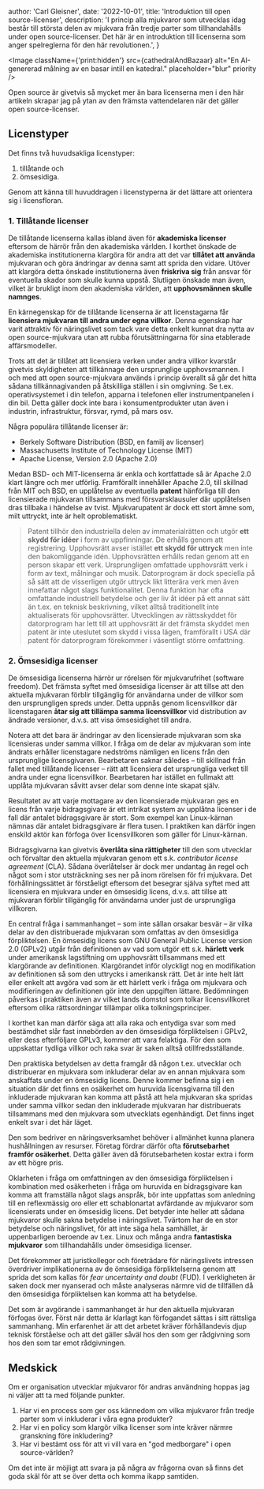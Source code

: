 
  author: 'Carl Gleisner',
  date: '2022-10-01',
  title: 'Introduktion till open source-licenser',
  description:
    'I princip alla mjukvaror som utvecklas idag består till största delen av mjukvara från tredje parter som tillhandahålls under open source-licenser. Det här är en introduktion till licenserna som anger spelreglerna för den här revolutionen.',
}


<Image
  className={'print:hidden'}
  src={cathedralAndBazaar}
  alt="En AI-genererad målning av en basar intill en katedral."
  placeholder="blur"
  priority
/>

Open source är givetvis så mycket mer än bara licenserna men i den här artikeln skrapar jag på ytan av den främsta vattendelaren när det gäller open source-licenser.

## Licenstyper

Det finns två huvudsakliga licenstyper:

1. tillåtande och
2. ömsesidiga.

Genom att känna till huvuddragen i licenstyperna är det lättare att orientera sig i licensfloran.

### 1. Tillåtande licenser

De tillåtande licenserna kallas ibland även för **akademiska licenser** eftersom de härrör från den akademiska världen. I korthet önskade de akademiska institutionerna klargöra för andra att det var **tillåtet att använda** mjukvaran och göra ändringar av denna samt att sprida den vidare. Utöver att klargöra detta önskade institutionerna även **friskriva sig** från ansvar för eventuella skador som skulle kunna uppstå. Slutligen önskade man även, vilket är brukligt inom den akademiska världen, att **upphovsmännen skulle namnges**.

En kärnegenskap för de tillåtande licenserna är att licenstagarna får **licensiera mjukvaran till andra under egna villkor**. Denna egenskap har varit attraktiv för näringslivet som tack vare detta enkelt kunnat dra nytta av open source-mjukvara utan att rubba förutsättningarna för sina etablerade affärsmodeller.

Trots att det är tillåtet att licensiera verken under andra villkor kvarstår givetvis skyldigheten att tillkännage den ursprunglige upphovsmannen. I och med att open source-mjukvara används i princip överallt så går det hitta sådana tillkännagivanden på åtskilliga ställen i sin omgivning. Se t.ex. operativsystemet i din telefon, apparna i telefonen eller instrumentpanelen i din bil. Detta gäller dock inte bara i konsumentprodukter utan även i industrin, infrastruktur, försvar, rymd, på mars osv.

Några populära tillåtande licenser är:

- Berkely Software Distribution (BSD, en familj av licenser)
- Massachusetts Institute of Technology License (MIT)
- Apache License, Version 2.0 (Apache 2.0)

Medan BSD- och MIT-licenserna är enkla och kortfattade så är Apache 2.0 klart längre och mer utförlig. Framförallt innehåller Apache 2.0, till skillnad från MIT och BSD, en upplåtelse av eventuella **patent** hänförliga till den licensierade mjukvaran tillsammans med försvarsklausuler där upplåtelsen dras tillbaka i händelse av tvist. Mjukvarupatent är dock ett stort ämne som, milt uttryckt, inte är helt oproblematiskt.

> Patent tillhör den industriella delen av immaterialrätten och utgör **ett skydd för idéer** i form av uppfinningar. De erhålls genom att registrering. Upphovsrätt avser istället **ett skydd för uttryck** men inte den bakomliggande idén. Upphovsrätten erhålls redan genom att en person skapar ett verk. Ursprungligen omfattade upphovsrätt verk i form av text, målningar och musik. Datorprogram är dock speciella på så sätt att de visserligen utgör uttryck likt litterära verk men även innefattar något slags funktionalitet. Denna funktion har ofta omfattande industriell betydelse och ger liv åt idéer på ett annat sätt än t.ex. en teknisk beskrivning, vilket alltså traditionellt inte aktualiserats för upphovsrätter. Utvecklingen av rättsskyddet för datorprogram har lett till att upphovsrätt är det främsta skyddet men patent är inte uteslutet som skydd i vissa lägen, framförallt i USA där patent för datorprogram förekommer i väsentligt större omfattning.

### 2. Ömsesidiga licenser

De ömsesidiga licenserna härrör ur rörelsen för mjukvarufrihet (software freedom). Det främsta syftet med ömsesidiga licenser är att tillse att den aktuella mjukvaran förblir tillgänglig för användarna under de villkor som den ursprungligen spreds under. Detta uppnås genom licensvillkor där licenstagaren **åtar sig att tillämpa samma licensvillkor** vid distribution av ändrade versioner, d.v.s. att visa ömsesidighet till andra.

Notera att det bara är ändringar av den licensierade mjukvaran som ska licensieras under samma villkor. I fråga om de delar av mjukvaran som inte ändrats erhåller licenstagare nedströms nämligen en licens från den ursprunglige licensgivaren. Bearbetaren saknar således – till skillnad från fallet med tillåtande licenser – rätt att licensiera det ursprungliga verket till andra under egna licensvillkor. Bearbetaren har istället en fullmakt att upplåta mjukvaran såvitt avser delar som denne inte skapat själv.

Resultatet av att varje mottagare av den licensierade mjukvaran ges en licens från varje bidragsgivare är ett intrikat system av upplåtna licenser i de fall där antalet bidragsgivare är stort. Som exempel kan Linux-kärnan nämnas där antalet bidragsgivare är flera tusen. I praktiken kan därför ingen enskild aktör kan förfoga över licensvillkoren som gäller för Linux-kärnan.

Bidragsgivarna kan givetvis **överlåta sina rättigheter** till den som utvecklar och förvaltar den aktuella mjukvaran genom ett s.k. _contributor license agreement_ (CLA). Sådana överlåtelser är dock mer undantag än regel och något som i stor utsträckning ses ner på inom rörelsen för fri mjukvara. Det förhållningssättet är förståeligt eftersom det besegrar själva syftet med att licensiera en mjukvara under en ömsesidig licens, d.v.s. att tillse att mjukvaran förblir tillgänglig för användarna under just de ursprungliga villkoren.

En central fråga i sammanhanget – som inte sällan orsakar besvär – är vilka delar av den distribuerade mjukvaran som omfattas av den ömsesidiga förpliktelsen. En ömsesidig licens som GNU General Public License version 2.0 (GPLv2) utgår från definitionen av vad som utgör ett s.k. **härlett verk** under amerikansk lagstiftning om upphovsrätt tillsammans med ett klargörande av definitionen. Klargörandet inför olyckligt nog en modifikation av definitionen så som den uttrycks i amerikansk rätt. Det är inte helt lätt eller enkelt att avgöra vad som är ett härlett verk i fråga om mjukvara och modifieringen av definitionen gör inte den uppgiften lättare. Bedömningen påverkas i praktiken även av vilket lands domstol som tolkar licensvillkoret eftersom olika rättsordningar tillämpar olika tolkningsprinciper.

I korthet kan man därför säga att alla raka och entydiga svar som med bestämdhet slår fast innebörden av den ömsesidiga förpliktelsen i GPLv2, eller dess efterföljare GPLv3, kommer att vara felaktiga. För den som uppskattar tydliga villkor och raka svar är saken alltså otillfreds&shy;ställande.

Den praktiska betydelsen av detta framgår då någon t.ex. utvecklar och distribuerar en mjukvara som inkluderar delar av en annan mjukvara som anskaffats under en ömsesidig licens. Denne kommer befinna sig i en situation där det finns en osäkerhet om huruvida licensgivarna till den inkluderade mjukvaran kan komma att påstå att hela mjukvaran ska spridas under samma villkor sedan den inkluderade mjukvaran har distribuerats tillsammans med den mjukvara som utvecklats egenhändigt. Det finns inget enkelt svar i det här läget.

Den som bedriver en näringsverksamhet behöver i allmänhet kunna planera hushållningen av resurser. Företag fördrar därför ofta **förutsebarhet framför osäkerhet**. Detta gäller även då förutsebarheten kostar extra i form av ett högre pris.

Oklarheten i fråga om omfattningen av den ömsesidiga förpliktelsen i kombination med osäkerheten i fråga om huruvida en bidragsgivare kan komma att framställa något slags anspråk, bör inte uppfattas som anledning till en reflexmässig oro eller ett schablonartat avfärdande av mjukvaror som licensierats under en ömsesidig licens. Det betyder inte heller att sådana mjukvaror skulle sakna betydelse i näringslivet. Tvärtom har de en stor betydelse och näringslivet, för att inte säga hela samhället, är uppenbarligen beroende av t.ex. Linux och många andra **fantastiska mjukvaror** som tillhandahålls under ömsesidiga licenser.

Det förekommer att juristkollegor och företrädare för näringslivets intressen överdriver implikationerna av de ömsesidiga förpliktelserna genom att sprida det som kallas för _fear uncertainty and doubt_ (FUD). I verkligheten är saken dock mer nyanserad och måste analyseras närmre vid de tillfällen då den ömsesidiga förpliktelsen kan komma att ha betydelse.

Det som är avgörande i sammanhanget är hur den aktuella mjukvaran förfogas över. Först när detta är klarlagt kan förfogandet sättas i sitt rättsliga sammanhang. Min erfarenhet är att det arbetet kräver förhållandevis djup teknisk förståelse och att det gäller såväl hos den som ger rådgivning som hos den som tar emot rådgivningen.

## Medskick

Om er organisation utvecklar mjukvaror för andras användning hoppas jag ni väljer att ta med följande punkter.

1. Har vi en process som ger oss kännedom om vilka mjukvaror från tredje parter som vi inkluderar i våra egna produkter?
2. Har vi en policy som klargör vilka licenser som inte kräver närmre granskning före inkludering?
3. Har vi bestämt oss för att vi vill vara en "god medborgare" i open source-världen?

Om det inte är möjligt att svara ja på några av frågorna ovan så finns det goda skäl för att se över detta och komma ikapp samtiden.
